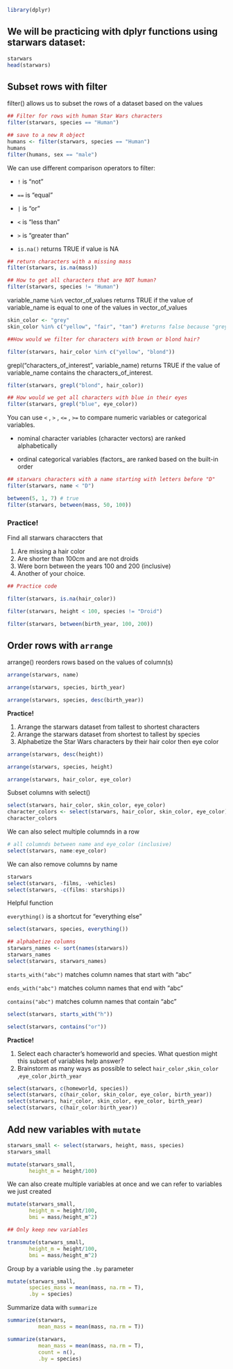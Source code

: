```r
library(dplyr)

```

## We will be practicing with dplyr functions using starwars dataset:

```r
starwars
head(starwars)
```

## **Subset rows with filter**

filter() allows us to subset the rows of a dataset based on the values

```r
## Filter for rows with human Star Wars characters
filter(starwars, species == "Human")

## save to a new R object
humans <- filter(starwars, species == "Human")
humans
filter(humans, sex == "male")
```

We can use different comparison operators to filter:

-   `!` is "not"

-   `==` is "equal"

-   `|` is "or"

-   `<` is "less than"

-   `>` is "greater than"

-   `is.na()` returns TRUE if value is NA

```r
## return characters with a missing mass
filter(starwars, is.na(mass))
```

```r
## How to get all characters that are NOT human?
filter(starwars, species != "Human")
```

variable_name `%in%` vector_of_values returns TRUE if the value of variable_name is equal to one of the values in vector_of_values

```r
skin_color <- "grey"
skin_color %in% c("yellow", "fair", "tan") #returns false because "grey" is not in vector of colors

##How would we filter for characters with brown or blond hair?

filter(starwars, hair_color %in% c("yellow", "blond"))
```

grepl("characters_of_interest", variable_name) returns TRUE if the value of variable_name contains the characters_of_interest.

```r
filter(starwars, grepl("blond", hair_color))

## How would we get all characters with blue in their eyes
filter(starwars, grepl("blue", eye_color))

```

You can use `<` , `>` , `<=` , `>=` to compare numeric variables or categorical variables.

-   nominal character variables (character vectors) are ranked alphabetically

-   ordinal categorical variables (factors\_ are ranked based on the built-in order

```r
## starwars characters with a name starting with letters before "D"
filter(starwars, name < "D")
```

```r
between(5, 1, 7) # true
filter(starwars, between(mass, 50, 100))
```

### Practice!

Find all starwars characcters that

1.  Are missing a hair color
2.  Are shorter than 100cm and are not droids
3.  Were born between the years 100 and 200 (inclusive)
4.  Another of your choice.

```r
## Practice code

filter(starwars, is.na(hair_color))

filter(starwars, height < 100, species != "Droid")

filter(starwars, between(birth_year, 100, 200))
```

## Order rows with `arrange`

arrange() reorders rows based on the values of column(s)

```r
arrange(starwars, name)

arrange(starwars, species, birth_year)

arrange(starwars, species, desc(birth_year))
```

**Practice!**

1.  Arrange the starwars dataset from tallest to shortest characters
2.  Arrange the starwars dataset from shortest to tallest by species
3.  Alphabetize the Star Wars characters by their hair color then eye color

```r
arrange(starwars, desc(height))

arrange(starwars, species, height)

arrange(starwars, hair_color, eye_color)
```

Subset columns with select()

```r
select(starwars, hair_color, skin_color, eye_color)
character_colors <- select(starwars, hair_color, skin_color, eye_color)
character_colors
```

We can also select multiple columnds in a row

```r
# all columnds between name and eye_color (inclusive)
select(starwars, name:eye_color)
```

We can also remove columns by name

```r
starwars
select(starwars, -films, -vehicles)
select(starwars, -c(films: starships))
```

Helpful function

`everything()` is a shortcut for "everything else"

```r
select(starwars, species, everything())

## alphabetize columns
starwars_names <- sort(names(starwars))
starwars_names
select(starwars, starwars_names)
```

`starts_with("abc")` matches column names that start with "abc"

`ends_with("abc")` matches column names that end with "abc"

`contains("abc")` matches column names that contain "abc"

```r
select(starwars, starts_with("h"))

select(starwars, contains("or"))
```

**Practice!**

1.  Select each character's homeworld and species. What question might this subset of variables help answer?
2.  Brainstorm as many ways as possible to select `hair_color` ,`skin_color` ,`eye_color` ,`birth_year`

```r
select(starwars, c(homeworld, species))
select(starwars, c(hair_color, skin_color, eye_color, birth_year))
select(starwars, hair_color, skin_color, eye_color, birth_year)
select(starwars, c(hair_color:birth_year))
```

## Add new variables with `mutate`

```r
starwars_small <- select(starwars, height, mass, species)
starwars_small

mutate(starwars_small,
       height_m = height/100)
```

We can also create multiple variables at once and we can refer to variables we just created

```r
mutate(starwars_small,
       height_m = height/100,
       bmi = mass/height_m^2)

## Only keep new variables

transmute(starwars_small,
       height_m = height/100,
       bmi = mass/height_m^2)
```

Group by a variable using the `.by` parameter

```r
mutate(starwars_small,
       species_mass = mean(mass, na.rm = T),
       .by = species)
```

Summarize data with `summarize`

```r
summarize(starwars,
          mean_mass = mean(mass, na.rm = T))

```

```r
summarize(starwars,
          mean_mass = mean(mass, na.rm = T),
          count = n(),
          .by = species)
```
